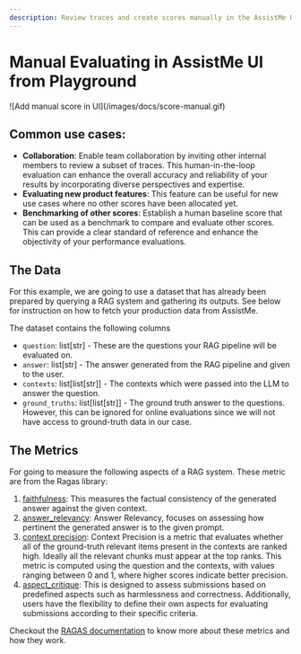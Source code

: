 ```yaml
---
description: Review traces and create scores manually in the AssistMe UI.
---
```


# Manual Evaluating in AssistMe UI from Playground

<Frame>![Add manual score in UI](/images/docs/score-manual.gif)</Frame>

## Common use cases:

- **Collaboration**: Enable team collaboration by inviting other internal members to review a subset of traces. This human-in-the-loop evaluation can enhance the overall accuracy and reliability of your results by incorporating diverse perspectives and expertise.
- **Evaluating new product features**: This feature can be useful for new use cases where no other scores have been allocated yet.
- **Benchmarking of other scores**: Establish a human baseline score that can be used as a benchmark to compare and evaluate other scores. This can provide a clear standard of reference and enhance the objectivity of your performance evaluations.

## The Data

For this example, we are going to use a dataset that has already been prepared by querying a RAG system and gathering its outputs. See below for instruction on how to fetch your production data from AssistMe.

The dataset contains the following columns
- `question`: list[str] - These are the questions your RAG pipeline will be evaluated on.
- `answer`: list[str] - The answer generated from the RAG pipeline and given to the user.
- `contexts`: list[list[str]] - The contexts which were passed into the LLM to answer the question.
- `ground_truths`: list[list[str]] - The ground truth answer to the questions. However, this can be ignored for online evaluations since we will not have access to ground-truth data in our case.


## The Metrics
For going to measure the following aspects of a RAG system. These metric are from the Ragas library:

1. [faithfulness](https://docs.ragas.io/en/latest/concepts/metrics/faithfulness.html): This measures the factual consistency of the generated answer against the given context.
2. [answer_relevancy](https://docs.ragas.io/en/latest/concepts/metrics/answer_relevance.html): Answer Relevancy, focuses on assessing how pertinent the generated answer is to the given prompt.
3. [context precision](https://docs.ragas.io/en/latest/concepts/metrics/context_precision.html): Context Precision is a metric that evaluates whether all of the ground-truth relevant items present in the contexts are ranked high. Ideally all the relevant chunks must appear at the top ranks. This metric is computed using the question and the contexts, with values ranging between 0 and 1, where higher scores indicate better precision.
4. [aspect_critique](https://docs.ragas.io/en/latest/concepts/metrics/critique.html): This is designed to assess submissions based on predefined aspects such as harmlessness and correctness. Additionally, users have the flexibility to define their own aspects for evaluating submissions according to their specific criteria.

Checkout the [RAGAS documentation](https://docs.ragas.io/en/latest/concepts/metrics/index.html) to know more about these metrics and how they work.